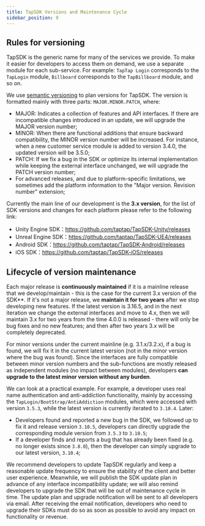 ```yaml
---
title: TapSDK Versions and Maintenance Cycle
sidebar_position: 9
---
```



## Rules for versioning

TapSDK is the generic name for many of the services we provide. To make it easier for developers to access them on demand, we use a separate module for each sub-service. For example: `TapTap Login` corresponds to the `TapLogin` module, `Billboard` corresponds to the `TapBillboard` module, and so on.

We use [semantic versioning](https://semver.org/) to plan versions for TapSDK. The version is formatted mainly with three parts: `MAJOR.MINOR.PATCH`, where:

- MAJOR: Indicates a collection of features and API interfaces. If there are incompatible changes introduced in an update, we will upgrade the MAJOR version number;
- MINOR: When there are functional additions that ensure backward compatibility, the MINOR version number will be increased. For instance, when a new customer service module is added to version 3.4.0, the updated version will be 3.5.0;
- PATCH: If we fix a bug in the SDK or optimize its internal implementation while keeping the external interface unchanged, we will upgrade the PATCH version number;
- For advanced releases, and due to platform-specific limitations, we sometimes add the platform information to the "Major version. Revision number" extension;

Currently the main line of our development is the **3.x version**, for the list of SDK versions and changes for each platform please refer to the following link:

- Unity Engine SDK：https://github.com/taptap/TapSDK-Unity/releases
- Unreal Engine SDK：https://github.com/taptap/TapSDK-UE4/releases
- Android SDK：https://github.com/taptap/TapSDK-Android/releases
- iOS SDK：https://github.com/taptap/TapSDK-iOS/releases

## Lifecycle of version maintenance

Each major release is **continuously maintained** if it is a mainline release that we develop/maintain - this is the case for the current 3.x version of the SDK**. If it's not a major release, we **maintain it for two years** after we stop developing new features. If the latest version is 3.16.5, and in the next iteration we change the external interfaces and move to 4.x, then we will maintain 3.x for two years from the time 4.0.0 is released - there will only be bug fixes and no new features; and then after two years 3.x will be completely deprecated.

For minor versions under the current mainline (e.g. 3.1.x/3.2.x), if a bug is found, we will fix it in the current latest version (not in the minor version where the bug was found). Since the interfaces are fully compatible between minor version numbers and the sub-functions are mostly released as independent modules (no impact between modules), developers **can upgrade to the latest minor version without any burden**.

We can look at a practical example. For example, a developer uses real name authentication and anti-addiction functionality, mainly by accessing the `TapLogin/BootStrap/AntiAddiction` modules, which were accessed with version `3.5.3`, while the latest version is currently iterated to `3.10.4`. Later:

- Developers found and reported a new bug in the SDK, we followed up to fix it and release version `3.10.5`, developers can directly upgrade the corresponding module version from `3.5.3` to `3.10.5`;
- If a developer finds and reports a bug that has already been fixed (e.g. no longer exists since `3.8.0`), then the developer can simply upgrade to our latest version, `3.10.4`;

We recommend developers to update TapSDK regularly and keep a reasonable update frequency to ensure the stability of the client and better user experience. Meanwhile, we will publish the SDK update plan in advance of any interface incompatibility update; we will also remind developers to upgrade the SDK that will be out of maintenance cycle in time. The update plan and upgrade notification will be sent to all developers via email. After receiving the email notification, developers who need to upgrade their SDKs must do so as soon as possible to avoid any impact on functionality or revenue.